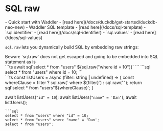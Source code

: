 

# SQL raw
<Prerequisites>
- Quick start with Waddler - [read here](/docs/duckdb/get-started/duckdb-neo-new)
- Waddler SQL template - [read here](/docs/sql-template)
- `sql.identifier` - [read here](/docs/sql-identifier)
- `sql.values` - [read here](/docs/sql-values)
</Prerequisites>
<br/>

`sql.raw` lets you dynamically build SQL by embedding raw strings:

<Callout type="warning">
Beware `sql.raw` does not get escaped and going to be embedded into SQL statement as is
</Callout>

<Section>
```ts
await sql`select * from "users" ${sql.raw("where id = 10")}`
```
```sql
select * from "users" where id = 10;
```
</Section>

<Section>
```ts
const listUsers = async (filter: string | undefined) => {
  const whereClause = filter ? sql.raw(` where ${filter}`) : sql.raw("");
  return sql`select * from "users"${whereClause}`;
}

await listUsers(`"id" = 10`);
await listUsers(`"name" = 'Dan'`);
await listUsers();
```
```sql
select * from "users" where "id" = 10;
select * from "users" where "name" = 'Dan';
select * from "users";
```
</Section>